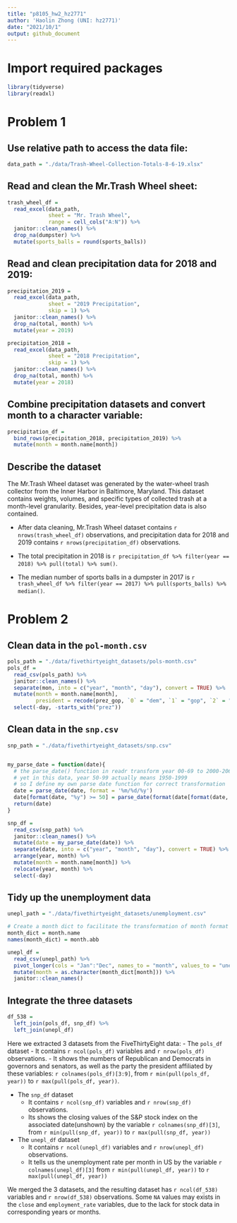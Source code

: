 ```yaml
---
title: "p8105_hw2_hz2771"
author: 'Haolin Zhong (UNI: hz2771)'
date: "2021/10/1"
output: github_document
---
```


# Import required packages

```r
library(tidyverse)
library(readxl)
```

# Problem 1

## Use relative path to access the data file:

```r
data_path = "./data/Trash-Wheel-Collection-Totals-8-6-19.xlsx"
```

## Read and clean the Mr.Trash Wheel sheet:

```r
trash_wheel_df = 
  read_excel(data_path, 
             sheet = "Mr. Trash Wheel",
             range = cell_cols("A:N")) %>% 
  janitor::clean_names() %>% 
  drop_na(dumpster) %>% 
  mutate(sports_balls = round(sports_balls))
```

## Read and clean precipitation data for 2018 and 2019:

```r
precipitation_2019 =
  read_excel(data_path,
             sheet = "2019 Precipitation",
             skip = 1) %>%
  janitor::clean_names() %>% 
  drop_na(total, month) %>% 
  mutate(year = 2019)

precipitation_2018 = 
  read_excel(data_path,
             sheet = "2018 Precipitation",
             skip = 1) %>% 
  janitor::clean_names() %>% 
  drop_na(total, month) %>% 
  mutate(year = 2018)
```

## Combine precipitation datasets and convert month to a character variable:

```r
precipitation_df = 
  bind_rows(precipitation_2018, precipitation_2019) %>% 
  mutate(month = month.name[month])
```

## Describe the dataset

The Mr.Trash Wheel dataset was generated by the water-wheel trash collector from 
the Inner Harbor in Baltimore, Maryland. This dataset contains weights, volumes,
and specific types of collected trash at a month-level granularity. Besides, 
year-level precipitation data is also contained.

- After data cleaning, Mr.Trash Wheel dataset contains `r nrows(trash_wheel_df)`
observations, and precipitation data for 2018 and 2019 contains 
`r nrows(precipitation_df)` observations.

- The total precipitation in 2018 is `r precipitation_df %>% filter(year == 2018) %>% pull(total) %>% sum()`.

- The median number of sports balls in a dumpster in 2017 is `r trash_wheel_df %>% filter(year == 2017) %>% pull(sports_balls) %>% median()`.


# Problem 2

## Clean data in the `pol-month.csv`

```r
pols_path = "./data/fivethirtyeight_datasets/pols-month.csv"
pols_df = 
  read_csv(pols_path) %>% 
  janitor::clean_names() %>% 
  separate(mon, into = c("year", "month", "day"), convert = TRUE) %>% 
  mutate(month = month.name[month],
         president = recode(prez_gop, `0` = "dem", `1` = "gop", `2` = "gop")) %>%
  select(-day, -starts_with("prez"))

```

## Clean data in the `snp.csv`

```r
snp_path = "./data/fivethirtyeight_datasets/snp.csv"


my_parse_date = function(date){
  # the parse_date() function in readr transform year 00-69 to 2000-2069
  # yet in this data, year 50-99 actually means 1950-1999
  # so I define my own parse date function for correct transformation
  date = parse_date(date, format = '%m/%d/%y')
  date[format(date, "%y") >= 50] = parse_date(format(date[format(date, "%y") >= 50], "19%y-%m-%d"))
  return(date)
}

snp_df =
  read_csv(snp_path) %>% 
  janitor::clean_names() %>% 
  mutate(date = my_parse_date(date)) %>% 
  separate(date, into = c("year", "month", "day"), convert = TRUE) %>% 
  arrange(year, month) %>% 
  mutate(month = month.name[month]) %>% 
  relocate(year, month) %>% 
  select(-day)
```

## Tidy up the unemployment data

```r
unepl_path = "./data/fivethirtyeight_datasets/unemployment.csv"

# Create a month dict to facilitate the transformation of month format
month_dict = month.name
names(month_dict) = month.abb

unepl_df = 
  read_csv(unepl_path) %>%
  pivot_longer(cols = "Jan":"Dec", names_to = "month", values_to = "unemployment_rate") %>% 
  mutate(month = as.character(month_dict[month])) %>% 
  janitor::clean_names()
```

## Integrate the three datasets

```r
df_538 = 
  left_join(pols_df, snp_df) %>% 
  left_join(unepl_df)

```

Here we extracted 3 datasets from the FiveThirtyEight data:
- The `pols_df` dataset
    - It contains `r ncol(pols_df)` variables and `r nrow(pols_df)` observations.
    - It shows the numbers of Republican and Democrats in governors and senators,
    as well as the party the president affiliated by these variables: 
    `r colnames(pols_df)[3:9]`, from 
    `r min(pull(pols_df, year))` to `r max(pull(pols_df, year))`.
    
- The `snp_df` dataset
    - It contains `r ncol(snp_df)` variables and `r nrow(snp_df)` observations.
    - Its shows the closing values of the S&P stock index on the associated 
    date(unshown) by the variable `r colnames(snp_df)[3]`, 
    from `r min(pull(snp_df, year))` to `r max(pull(snp_df, year))`

- The `unepl_df` dataset
    - It contains `r ncol(unepl_df)` variables and `r nrow(unepl_df)` 
    observations.
    - It tells us the unemployment rate per month in US by the variable
    `r colnames(unepl_df)[3]` from 
    `r min(pull(unepl_df, year))` to `r max(pull(unepl_df, year))`
    
We merged the 3 datasets, and the resulting dataset has `r ncol(df_538)`
variables and `r nrow(df_538)` observations. Some `NA` values may exists in the
`close` and `employment_rate` variables, due to the lack for stock data in
corresponding years or months. 

